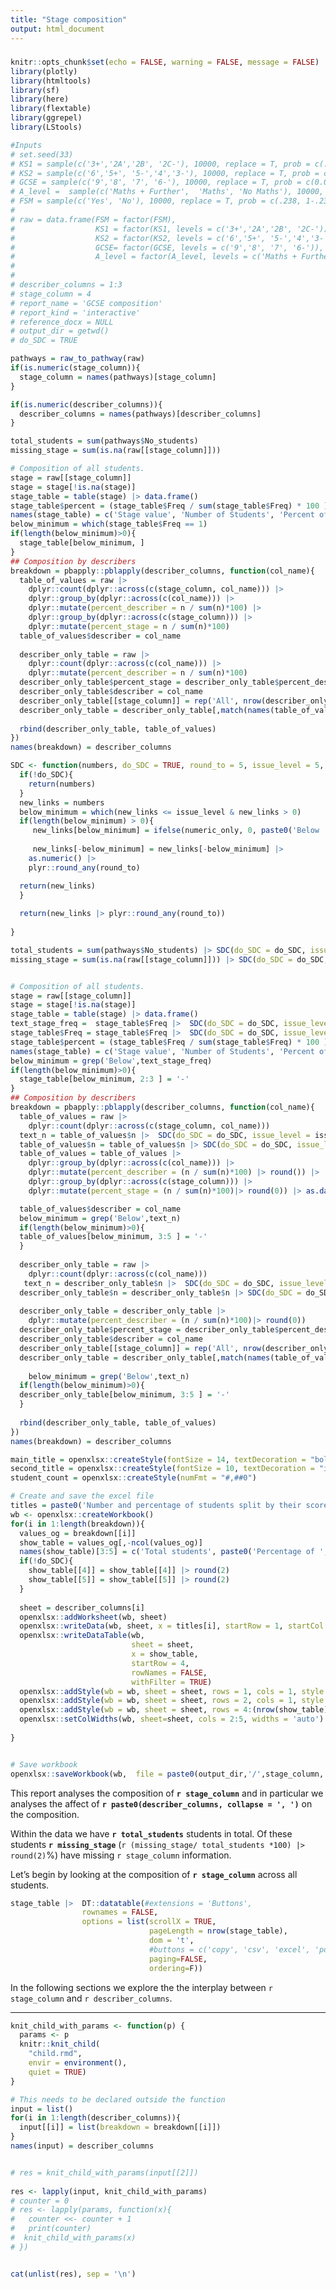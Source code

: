 ```yaml
---
title: "Stage composition"
output: html_document
---
```


##### {-}
```r
knitr::opts_chunk$set(echo = FALSE, warning = FALSE, message = FALSE)
library(plotly)
library(htmltools)
library(sf)
library(here)
library(flextable)
library(ggrepel)
library(LStools)
```

```r
#Inputs
# set.seed(33)
# KS1 = sample(c('3+','2A','2B', '2C-'), 10000, replace = T, prob = c(.21,.28,.26,.25))
# KS2 = sample(c('6','5+', '5-','4','3-'), 10000, replace = T, prob = c(0.03, 0.15, 0.22, 0.46, 0.13))
# GCSE = sample(c('9','8', '7', '6-'), 10000, replace = T, prob = c(0.03, 0.07, 0.10, 0.80))
# A_level =  sample(c('Maths + Further',  'Maths', 'No Maths'), 10000, replace = T, prob = c(0.02, 0.09, 0.89))
# FSM = sample(c('Yes', 'No'), 10000, replace = T, prob = c(.238, 1-.238))
# 
# raw = data.frame(FSM = factor(FSM),
#                  KS1 = factor(KS1, levels = c('3+','2A','2B', '2C-')),
#                  KS2 = factor(KS2, levels = c('6','5+', '5-','4','3-')),
#                  GCSE= factor(GCSE, levels = c('9','8', '7', '6-')), 
#                  A_level = factor(A_level, levels = c('Maths + Further',  'Maths', 'No Maths')))
# 
# 
# describer_columns = 1:3
# stage_column = 4
# report_name = 'GCSE composition'
# report_kind = 'interactive'
# reference_docx = NULL
# output_dir = getwd()
# do_SDC = TRUE

pathways = raw_to_pathway(raw)
if(is.numeric(stage_column)){
  stage_column = names(pathways)[stage_column]
}

if(is.numeric(describer_columns)){
  describer_columns = names(pathways)[describer_columns]
}

```

```r
total_students = sum(pathways$No_students)
missing_stage = sum(is.na(raw[[stage_column]]))

# Composition of all students.
stage = raw[[stage_column]]
stage = stage[!is.na(stage)]
stage_table = table(stage) |> data.frame()
stage_table$percent = (stage_table$Freq / sum(stage_table$Freq) * 100 ) |> round(2)
names(stage_table) = c('Stage value', 'Number of Students', 'Percent of Students')
below_minimum = which(stage_table$Freq == 1)
if(length(below_minimum)>0){
  stage_table[below_minimum, ]
}
## Composition by describers
breakdown = pbapply::pblapply(describer_columns, function(col_name){
  table_of_values = raw |>
    dplyr::count(dplyr::across(c(stage_column, col_name))) |>
    dplyr::group_by(dplyr::across(c(col_name))) |>
    dplyr::mutate(percent_describer = n / sum(n)*100) |>
    dplyr::group_by(dplyr::across(c(stage_column))) |>
    dplyr::mutate(percent_stage = n / sum(n)*100)
  table_of_values$describer = col_name
  
  describer_only_table = raw |>
    dplyr::count(dplyr::across(c(col_name))) |>
    dplyr::mutate(percent_describer = n / sum(n)*100) 
  describer_only_table$percent_stage = describer_only_table$percent_describer
  describer_only_table$describer = col_name
  describer_only_table[[stage_column]] = rep('All', nrow(describer_only_table))
  describer_only_table = describer_only_table[,match(names(table_of_values), names(describer_only_table))]
  
  rbind(describer_only_table, table_of_values)
})
names(breakdown) = describer_columns

```

```r
SDC <- function(numbers, do_SDC = TRUE, round_to = 5, issue_level = 5, numeric_only = T){
  if(!do_SDC){
    return(numbers)
  }
  new_links = numbers
  below_minimum = which(new_links <= issue_level & new_links > 0)
  if(length(below_minimum) > 0){
     new_links[below_minimum] = ifelse(numeric_only, 0, paste0('Below ', issue_level))
     
     new_links[-below_minimum] = new_links[-below_minimum] |>
    as.numeric() |>
    plyr::round_any(round_to)

  return(new_links)
  }
 
  return(new_links |> plyr::round_any(round_to))
  
}

total_students = sum(pathways$No_students) |> SDC(do_SDC = do_SDC, issue_level = issue_level, numeric_only = F, round_to = round_to)
missing_stage = sum(is.na(raw[[stage_column]])) |> SDC(do_SDC = do_SDC, issue_level = issue_level, numeric_only = F, round_to = round_to) 


# Composition of all students.
stage = raw[[stage_column]]
stage = stage[!is.na(stage)]
stage_table = table(stage) |> data.frame()
text_stage_freq =  stage_table$Freq |>  SDC(do_SDC = do_SDC, issue_level = issue_level,numeric_only = F, round_to = round_to)
stage_table$Freq = stage_table$Freq |>  SDC(do_SDC = do_SDC, issue_level = issue_level, round_to = round_to)
stage_table$percent = (stage_table$Freq / sum(stage_table$Freq) * 100 ) |> round(0)
names(stage_table) = c('Stage value', 'Number of Students', 'Percent of Students')
below_minimum = grep('Below',text_stage_freq)
if(length(below_minimum)>0){
  stage_table[below_minimum, 2:3 ] = '-'
}
## Composition by describers
breakdown = pbapply::pblapply(describer_columns, function(col_name){
  table_of_values = raw |>
    dplyr::count(dplyr::across(c(stage_column, col_name)))
  text_n = table_of_values$n |>  SDC(do_SDC = do_SDC, issue_level = issue_level,numeric_only = F,  round_to = round_to)
  table_of_values$n = table_of_values$n |> SDC(do_SDC = do_SDC, issue_level = issue_level, round_to = round_to)
  table_of_values = table_of_values |>
    dplyr::group_by(dplyr::across(c(col_name))) |>
    dplyr::mutate(percent_describer = (n / sum(n)*100) |> round()) |>
    dplyr::group_by(dplyr::across(c(stage_column))) |>
    dplyr::mutate(percent_stage = (n / sum(n)*100)|> round(0)) |> as.data.frame()

  table_of_values$describer = col_name
  below_minimum = grep('Below',text_n)
  if(length(below_minimum)>0){
  table_of_values[below_minimum, 3:5 ] = '-'
  }
  
  describer_only_table = raw |>
    dplyr::count(dplyr::across(c(col_name)))
   text_n = describer_only_table$n |>  SDC(do_SDC = do_SDC, issue_level = issue_level,numeric_only = F, round_to = round_to)
  describer_only_table$n = describer_only_table$n |> SDC(do_SDC = do_SDC, issue_level = issue_level, round_to = round_to)
  
  describer_only_table = describer_only_table |>
    dplyr::mutate(percent_describer = (n / sum(n)*100)|> round(0)) 
  describer_only_table$percent_stage = describer_only_table$percent_describer
  describer_only_table$describer = col_name
  describer_only_table[[stage_column]] = rep('All', nrow(describer_only_table))
  describer_only_table = describer_only_table[,match(names(table_of_values), names(describer_only_table))]
  
    below_minimum = grep('Below',text_n)
  if(length(below_minimum)>0){
  describer_only_table[below_minimum, 3:5 ] = '-'
  }
  
  rbind(describer_only_table, table_of_values)
})
names(breakdown) = describer_columns

```

```r
main_title = openxlsx::createStyle(fontSize = 14, textDecoration = "bold", halign = "left")
second_title = openxlsx::createStyle(fontSize = 10, textDecoration = "italic", halign = "left")
student_count = openxlsx::createStyle(numFmt = "#,##0")

# Create and save the excel file
titles = paste0('Number and percentage of students split by their scores/demographics in ', stage_column, ' and ', describer_columns)
wb <- openxlsx::createWorkbook()
for(i in 1:length(breakdown)){
  values_og = breakdown[[i]]
  show_table = values_og[,-ncol(values_og)]
  names(show_table)[3:5] = c('Total students', paste0('Percentage of ', describer_columns[i] ),  paste0('Percentage of ', stage_column))
  if(!do_SDC){
    show_table[[4]] = show_table[[4]] |> round(2)
    show_table[[5]] = show_table[[5]] |> round(2)  
  }
  
  sheet = describer_columns[i]
  openxlsx::addWorksheet(wb, sheet)
  openxlsx::writeData(wb, sheet, x = titles[i], startRow = 1, startCol = 1)
  openxlsx::writeDataTable(wb,
                           sheet = sheet,
                           x = show_table,
                           startRow = 4,
                           rowNames = FALSE,
                           withFilter = TRUE)
  openxlsx::addStyle(wb = wb, sheet = sheet, rows = 1, cols = 1, style = main_title)
  openxlsx::addStyle(wb = wb, sheet = sheet, rows = 2, cols = 1, style = second_title)
  openxlsx::addStyle(wb = wb, sheet = sheet, rows = 4:(nrow(show_table)+4), cols = 3, style = student_count)
  openxlsx::setColWidths(wb, sheet=sheet, cols = 2:5, widths = 'auto')
  
}


# Save workbook
openxlsx::saveWorkbook(wb,  file = paste0(output_dir,'/',stage_column, '_stage_composition.xlsx'), overwrite = TRUE)
```
This report analyses the composition of **`r stage_column`** and in particular we analyses the affect of **`r paste0(describer_columns, collapse = ', ')`** on the composition. 

Within the data we have **`r total_students`** students in total. Of these students **`r missing_stage`** (`r (missing_stage/ total_students *100) |> round(2)`%) have missing `r stage_column` information. 

Let's begin by looking at the composition of **`r stage_column`** across all students.

```r
stage_table |>  DT::datatable(#extensions = 'Buttons',
                rownames = FALSE,
                options = list(scrollX = TRUE,
                               pageLength = nrow(stage_table),
                               dom = 't',
                               #buttons = c('copy', 'csv', 'excel', 'pdf'),
                               paging=FALSE,
                               ordering=F))
```

In the following sections we explore the the interplay between `r stage_column` and `r describer_columns`.

***

<!-- Loop over all describer columns and add the information  -->

```r
knit_child_with_params <- function(p) {
  params <- p
  knitr::knit_child(
    "child.rmd",
    envir = environment(),
    quiet = TRUE)
}

# This needs to be declared outside the function
input = list()
for(i in 1:length(describer_columns)){
  input[[i]] = list(breakdown = breakdown[[i]])
}
names(input) = describer_columns


# res = knit_child_with_params(input[[2]])
          
res <- lapply(input, knit_child_with_params)
# counter = 0
# res <- lapply(params, function(x){
#   counter <<- counter + 1
#   print(counter)
#  knit_child_with_params(x) 
# })


cat(unlist(res), sep = '\n')
```
